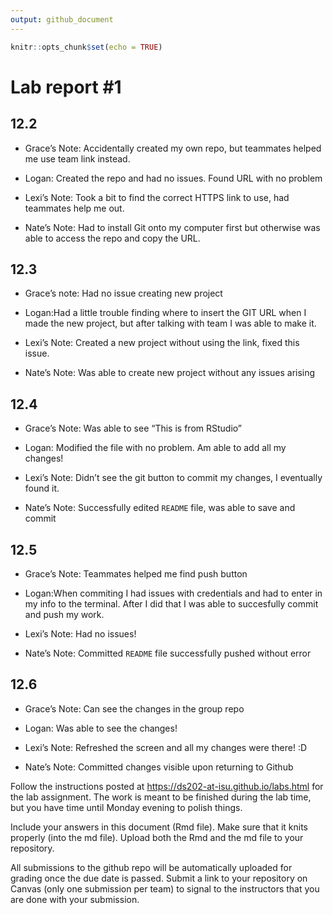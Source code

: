 ```yaml
---
output: github_document
---
```


<!-- README.md is generated from README.Rmd. Please edit the README.Rmd file -->

```r
knitr::opts_chunk$set(echo = TRUE)
```

# Lab report #1

## 12.2

-   Grace's Note: Accidentally created my own repo, but teammates helped me use team link instead.

-   Logan: Created the repo and had no issues. Found URL with no problem

-   Lexi's Note: Took a bit to find the correct HTTPS link to use, had teammates help me out. 

-   Nate's Note: Had to install Git onto my computer first but otherwise was able to access the repo and copy the URL.

## 12.3

-   Grace's note: Had no issue creating new project

-   Logan:Had a little trouble finding where to insert the GIT URL when I made the new project, but after talking with team I was able to make it.

-   Lexi's Note: Created a new project without using the link, fixed this issue. 

-   Nate's Note: Was able to create new project without any issues arising

## 12.4

-   Grace's Note: Was able to see "This is from RStudio"

-   Logan: Modified the file with no problem. Am able to add all my changes!

-   Lexi's Note: Didn't see the git button to commit my changes, I eventually found it.

-   Nate's Note: Successfully edited `README` file, was able to save and commit

## 12.5

-   Grace's Note: Teammates helped me find push button

-   Logan:When commiting I had issues with credentials and had to enter in my info to the terminal. After I did that I was able to succesfully commit and push my work.

-   Lexi's Note: Had no issues!

-   Nate's Note: Committed `README` file successfully pushed without error

## 12.6

-   Grace's Note: Can see the changes in the group repo

-   Logan: Was able to see the changes!

-   Lexi's Note: Refreshed the screen and all my changes were there! :D

-   Nate's Note: Committed changes visible upon returning to Github

Follow the instructions posted at <https://ds202-at-isu.github.io/labs.html> for the lab assignment. The work is meant to be finished during the lab time, but you have time until Monday evening to polish things.

Include your answers in this document (Rmd file). Make sure that it knits properly (into the md file). Upload both the Rmd and the md file to your repository.

All submissions to the github repo will be automatically uploaded for grading once the due date is passed. Submit a link to your repository on Canvas (only one submission per team) to signal to the instructors that you are done with your submission.
